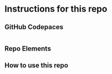 # Instructions for this repo

## GitHub Codepaces

```python

```

## Repo Elements


## How to use this repo



